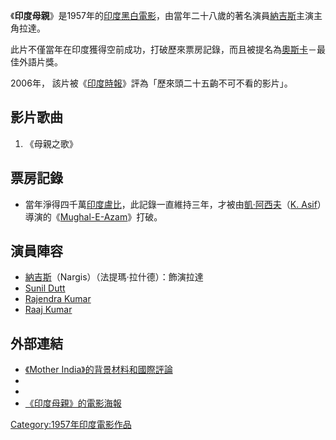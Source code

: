 {{About|1957年印度電影|印度的擬人化國家象徵|婆羅多母親}}
{{Infobox_Film 
|name =印度母親<BR> Mother India
|image  = Mother India.jpg
|writer = [[Wajahat_Mirza|Wajahat Mirza]]<br />[[S._Ali_Raza|S. Ali Raza]] 
|starring = [[納吉絲_(印度演員)|納吉絲]]（法提瑪·拉什德）<br />[[Sunil_Dutt|Sunil Dutt]]<br />[[Rajendra_Kumar|Rajendra Kumar]]<br />[[Raaj_Kumar|Raaj Kumar]]
| director = [[梅赫布·罕|梅赫布·罕]] |
 producer = [[梅赫布·罕|梅赫布·罕]] |
 distributor = 不詳|
 released = 1957年 |
 runtime = 172分鐘 |
 language = [[印度語|印度語]]    
| music          = [[Naushad|Naushad]]
| cinematography = [[Faredoon_A._Irani|Faredoon A. Irani]]
| editing        = [[Shamsudin_Kadri|Shamsudin Kadri]] |
 budget = 不詳|   imdb_id        = 0050188
}}
《'''印度母親'''》是1957年的[[印度電影|印度]][[黑白電影|黑白電影]]，由當年二十八歲的著名演員[[納吉斯|納吉斯]]主演主角拉達。
 
此片不僅當年在印度獲得空前成功，打破歷來票房記錄，而且被提名為[[奧斯卡獎|奧斯卡]]－最佳外語片獎。

2006年， 該片被《[[印度時報|印度時報]]》評為「歷來頭二十五齣不可不看的影片」。

==影片歌曲==
#《母親之歌》

==票房記錄==
*當年淨得四千萬[[印度盧比|印度盧比]]，此記錄一直維持三年，才被由[[凱·阿西夫|凱·阿西夫]]（[[K._Asif|K. Asif]]）導演的《[[Mughal-E-Azam|Mughal-E-Azam]]》打破。

==演員陣容==
*[[納吉斯_(印度演員)|納吉斯]]（Nargis）（法提瑪·拉什德）：飾演拉達
* [[Sunil_Dutt|Sunil Dutt]]
* [[Rajendra_Kumar|Rajendra Kumar]]
* [[Raaj_Kumar|Raaj Kumar]]

==外部連結==
* [http://www.intreview.com/article.php?id=96 《Mother India》的背景材料和國際評論] {{Wayback|url=http://www.intreview.com/article.php?id=96 |date=20090909092417 }}
* {{imdb title|id=0050188|title=印度母親}}
* {{douban|title=印度母親}}
* [http://www.vam.ac.uk/vastatic/microsites/1153_cinema_india/Search/1153_posters_sectionk.htm 《印度母親》的電影海報] {{Wayback|url=http://www.vam.ac.uk/vastatic/microsites/1153_cinema_india/Search/1153_posters_sectionk.htm |date=20120803103638 }}

[[Category:1957年印度電影作品|Category:1957年印度電影作品]]